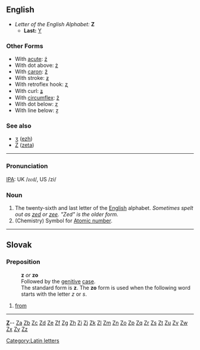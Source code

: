 == English ==

*''Letter of the English Alphabet:'' '''Z'''
**'''Last:''' [[Y]]
===Other Forms===
*With [[acute]]: [[ź]]
*With dot above: [[ż]]
*With [[caron]]: [[ž]]
*With stroke: [[ƶ]]
*With retroflex hook: [[ʐ]]
*With curl: [[ʑ]]
*With [[circumflex]]: [[ẑ]]
*With dot below: [[ẓ]]
*With line below: [[ẕ]]
===See also===
*[[ʒ]] ([[ezh]])
*[[Ζ]] ([[zeta]])
----

===Pronunciation===
[[IPA]]: UK /<font style="font-family:lucida sans unicode">zɛd</font>/, US /zi/

===Noun===

#The twenty-sixth and last letter of the [[English]] alphabet.  ''Sometimes spelt out as [[zed]] or [[zee]].  "Zed" is the older form.''
#(Chemistry) Symbol for [[Atomic number]].
----
== Slovak ==
=== Preposition ===
: '''z''' ''or'' '''zo'''
: Followed by the [[genitive]] [[case]].
: The standard form is '''z'''. The '''zo''' form is used when the following word starts with the letter ''z'' or ''s''.
# [[from]]
----
{{msg:indexletters1}} '''[http://wiktionary.org/w/wiki.phtml?title=Special:Allpages&from=Z Z] '''-- [http://wiktionary.org/w/wiki.phtml?title=Special:Allpages&from=Za Za] [http://wiktionary.org/w/wiki.phtml?title=Special:Allpages&from=Zb Zb] [http://wiktionary.org/w/wiki.phtml?title=Special:Allpages&from=Zc Zc] [http://wiktionary.org/w/wiki.phtml?title=Special:Allpages&from=Zd Zd] [http://wiktionary.org/w/wiki.phtml?title=Special:Allpages&from=Ze Ze] [http://wiktionary.org/w/wiki.phtml?title=Special:Allpages&from=Zf Zf] [http://wiktionary.org/w/wiki.phtml?title=Special:Allpages&from=Zg Zg] [http://wiktionary.org/w/wiki.phtml?title=Special:Allpages&from=Zh Zh] [http://wiktionary.org/w/wiki.phtml?title=Special:Allpages&from=Zi Zi] [http://wiktionary.org/w/wiki.phtml?title=Special:Allpages&from=Zj Zj] [http://wiktionary.org/w/wiki.phtml?title=Special:Allpages&from=Zk Zk] [http://wiktionary.org/w/wiki.phtml?title=Special:Allpages&from=Zl Zl] [http://wiktionary.org/w/wiki.phtml?title=Special:Allpages&from=Zm Zm] [http://wiktionary.org/w/wiki.phtml?title=Special:Allpages&from=Zn Zn] [http://wiktionary.org/w/wiki.phtml?title=Special:Allpages&from=Zo Zo] [http://wiktionary.org/w/wiki.phtml?title=Special:Allpages&from=Zp Zp] [http://wiktionary.org/w/wiki.phtml?title=Special:Allpages&from=Zq Zq] [http://wiktionary.org/w/wiki.phtml?title=Special:Allpages&from=Zr Zr] [http://wiktionary.org/w/wiki.phtml?title=Special:Allpages&from=Zs Zs] [http://wiktionary.org/w/wiki.phtml?title=Special:Allpages&from=Zt Zt] [http://wiktionary.org/w/wiki.phtml?title=Special:Allpages&from=Zu Zu] [http://wiktionary.org/w/wiki.phtml?title=Special:Allpages&from=Zv Zv] [http://wiktionary.org/w/wiki.phtml?title=Special:Allpages&from=Zw Zw] [http://wiktionary.org/w/wiki.phtml?title=Special:Allpages&from=Zx Zx] [http://wiktionary.org/w/wiki.phtml?title=Special:Allpages&from=Zy Zy] [http://wiktionary.org/w/wiki.phtml?title=Special:Allpages&from=Zz Zz] <br>
{{msg:indexletters2}}
[[Category:Latin letters]]